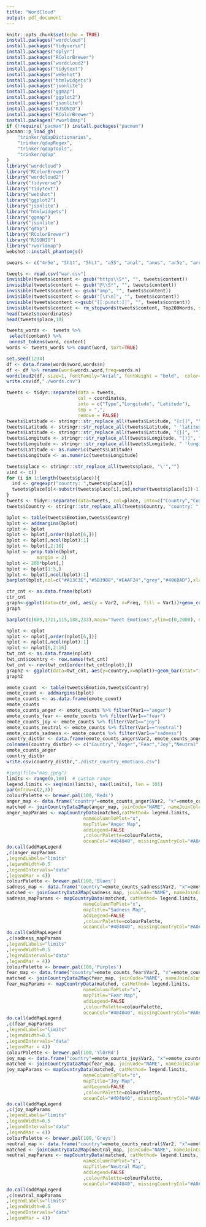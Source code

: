 ```yaml
---
title: "WordCloud"
output: pdf_document
---
```


```r
knitr::opts_chunk$set(echo = TRUE)
install.packages("wordcloud")
install.packages("tidyverse")
install.packages("dplyr")
install.packages("RColorBrewer")
install.packages("wordcloud2")
install.packages("tidytext")
install.packages("webshot")
install.packages("htmlwidgets")
install.packages("jsonlite")
install.packages("ggmap")
install.packages("ggplot2")
install.packages("jsonlite")
install.packages("RJSONIO")
install.packages("RColorBrewer")
install.packages("rworldmap")
if (!require("pacman")) install.packages("pacman")
pacman::p_load_gh(
    "trinker/qdapDictionaries",
    "trinker/qdapRegex",
    "trinker/qdapTools",
    "trinker/qdap"
)
library("wordcloud")
library("RColorBrewer")
library("wordcloud2")
library("tidyverse")
library("tidytext")
library("webshot")
library("ggplot2")
library("jsonlite")
library("htmlwidgets")
library("ggmap")
library("jsonlite")
library("qdap")
library("RColorBrewer")
library("RJSONIO")
library("rworldmap")
webshot::install_phantomjs()
```
```r
swears <- c("4r5e", "5h1t", "5hit", "a55", "anal", "anus", "ar5e", "arrse", "arse", "ass", "ass-fucker", "asses", "assfucker", "assfukka", "asshole", "assholes", "asswhole", "a_s_s", "b!tch", "b00bs", "b17ch", "b1tch", "ballbag", "balls", "ballsack", "bastard", "beastial", "beastiality", "bellend", "bestial", "bestiality", "bi+ch", "biatch", "bitch", "bitcher", "bitchers", "bitches", "bitchin", "bitching", "bloody", "blow job", "blowjob", "blowjobs", "boiolas", "bollock", "bollok", "boner", "boob", "boobs", "booobs", "boooobs", "booooobs", "booooooobs", "breasts", "buceta", "bugger", "bum", "bunny fucker", "butt", "butthole", "buttmuch", "buttplug", "c0ck", "c0cksucker","carpet muncher", "cawk", "chink", "cipa", "cl1t", "clit", "clitoris", "clits", "cnut", "cock", "cock-sucker", "cockface", "cockhead", "cockmunch", "cockmuncher", "cocks", "cocksuck", "cocksucked", "cocksucker", "cocksucking", "cocksucks", "cocksuka", "cocksukka", "cok", "cokmuncher", "coksucka", "coon", "cox", "crap", "cum", "cummer", "cumming", "cums", "cumshot", "cunilingus", "cunillingus", "cunnilingus", "cunt", "cuntlick", "cuntlicker", "cuntlicking", "cunts", "cyalis", "cyberfuc", "cyberfuck", "cyberfucked", "cyberfucker", "cyberfuckers", "cyberfucking", "d1ck", "damn", "dick", "dickhead", "dildo", "dildos", "dink", "dinks", "dirsa", "dlck", "dog-fucker", "doggin", "dogging", "donkeyribber", "doosh", "duche", "dyke", "ejaculate", "ejaculated", "ejaculates", "ejaculating", "ejaculatings", "ejaculation", "ejakulate", "f u c k", "f u c k e r", "f4nny", "fag", "fagging", "faggitt", "faggot", "faggs", "fagot", "fagots", "fags", "fanny", "fannyflaps", "fannyfucker", "fanyy", "fatass", "fcuk", "fcuker", "fcuking", "feck", "fecker", "felching", "fellate", "fellatio", "fingerfuck", "fingerfucked", "fingerfucker", "fingerfuckers", "fingerfucking", "fingerfucks", "fistfuck", "fistfucked", "fistfucker", "fistfuckers", "fistfucking", "fistfuckings", "fistfucks", "flange", "fook", "fooker", "fuck", "fucka", "fucked", "fucker", "fuckers", "fuckhead", "fuckheads", "fuckin", "fucking", "fuckings", "fuckingshitmotherfucker", "fuckme", "fucks", "fuckwhit", "fuckwit", "fudge packer", "fudgepacker", "fuk", "fuker", "fukker", "fukkin", "fuks", "fukwhit", "fukwit", "fux", "fux0r", "f_u_c_k", "gangbang", "gangbanged", "gangbangs", "gaylord", "gaysex", "goatse", "God", "god-dam", "god-damned", "goddamn", "goddamned", "hardcoresex", "hell", "heshe", "hoar", "hoare", "hoer", "homo", "hore", "horniest", "horny", "hotsex", "jack-off", "jackoff", "jap", "jerk-off", "jism", "jiz", "jizm", "jizz", "kawk", "knob", "knobead", "knobed", "knobend", "knobhead", "knobjocky", "knobjokey", "kock", "kondum", "kondums", "kum", "kummer", "kumming", "kums", "kunilingus","l3i+ch")
```
```r
tweets <- read.csv("war.csv")
invisible(tweets$content <- gsub("https\\S*", "", tweets$content))
invisible(tweets$content <- gsub("@\\S*", "", tweets$content))
invisible(tweets$content <- gsub("amp", "", tweets$content))
invisible(tweets$content <- gsub("[\r\n]", "", tweets$content))
invisible(tweets$content <-gsub("[[:punct:]]", "", tweets$content))
invisible(tweets$content <- rm_stopwords(tweets$content, Top200Words, strip = TRUE, separate = FALSE))
head(tweets$coordinates)
head(tweets$place,10)
```

```r
tweets_words <-  tweets %>%
 select(content) %>%
 unnest_tokens(word, content)
words <- tweets_words %>% count(word, sort=TRUE)
```
```r
set.seed(1234)
df <- data.frame(words$word,words$n)
df <- df %>% rename(word=words.word,freq=words.n)
wordcloud2(df, size=1, fontFamily="Arial", fontWeight = "bold",  color=rep_len( c("#2A2A2A","#0057B7","#DA291C"), nrow(df)),backgroundColor = "#E5E5E6")
write.csv(df,"./words.csv")
```

```r
tweets <- tidyr::separate(data = tweets,
                          col = coordinates,
                          into = c("Type","Longitude", "Latitude"),
                          sep = ",",
                          remove = FALSE)
tweets$Latitude <- stringr::str_replace_all(tweets$Latitude, "[c(]", "")
tweets$Latitude <- stringr::str_replace_all(tweets$Latitude, " 'latitude': ", "")
tweets$Latitude <- stringr::str_replace_all(tweets$Latitude, "[}]", "")
tweets$Longitude <- stringr::str_replace_all(tweets$Longitude, "[)]", "")
tweets$Longitude <- stringr::str_replace_all(tweets$Longitude, " 'longitude': ", "")
tweets$Latitude <- as.numeric(tweets$Latitude)
tweets$Longitude <- as.numeric(tweets$Longitude)
```
```r
tweets$place <- stringr::str_replace_all(tweets$place, "\'","")
vind <- c()
for (i in 1:length(tweets$place)){
  ind <- gregexpr("country: ",tweets$place[i])
  tweets$place[i]<-substr(tweets$place[i],ind,nchar(tweets$place[i])-1)
}
tweets <- tidyr::separate(data=tweets, col=place, into=c("Country","Code"),sep=",",remove=FALSE)
tweets$Country <- stringr::str_replace_all(tweets$Country, "country: ","")
```

```r

bplot <- table(tweets$Emotion,tweets$Country)
bplot <- addmargins(bplot)
cplot <- bplot
bplot <- bplot[,order(bplot[6,])]
bplot <- bplot[,ncol(bplot):1]
bplot <- bplot[,2:16]
bplot <- prop.table(bplot,
           margin = 2)
bplot <- 200*bplot[,]
bplot <- bplot[1:5,]
bplot <- bplot[,ncol(bplot):1]
barplot(bplot,col=c("#A13C3E","#5B3988","#EAAF24","grey","#406BAD"),xlab="Countries",ylab="Emotion Proportions",legend=TRUE)
```
```r
ctr_cnt <- as.data.frame(bplot)
ctr_cnt
graph<-ggplot(data=ctr_cnt, aes(y = Var2, x=Freq, fill = Var1))+geom_col(colour="black",stat="identity")+labs(y="Country", x="Emotion Frequency(%)",title="Country Tweet Emotion Frequency")+scale_fill_manual(values=c("anger"="#A43B3D","fear"="#5B3988","joy"="#EAAF24","neutral"="gray","sadness"="#406BAD"))+guides(fill=guide_legend(title="Emotions"))+scale_x_continuous(n.breaks = 10,expand = c(0, 0)) + theme(plot.title = element_text(hjust = 0.5,face="bold"),plot.background = element_rect(fill = "#FFFFFF"),legend.background = element_rect(fill = "#FFFFFF"),panel.background=element_rect(fill="#FFFFFF",color="black"),panel.grid.major = element_blank(), panel.grid.minor = element_blank())+scale_y_discrete(limits=rev)
graph
```
```r
barplot(c(609,1721,115,188,233),main="Tweet Emotions",ylim=c(0,2000), names.arg=c("anger","fear","joy","neutral","sadness"), col=c("#A13C3E","#5B3988","#EAAF24","grey","#406BAD"))
```


```r
nplot <- cplot
nplot <- nplot[,order(nplot[6,])]
nplot <- nplot[,ncol(nplot):1]
nplot <- nplot[6,2:16]
twt_cnt <- as.data.frame(nplot)
twt_cnt$country <- row.names(twt_cnt)
twt_cnt <- rev(twt_cnt[order(twt_cnt$nplot),])
graph2 <- ggplot(data=twt_cnt, aes(y=country,x=nplot))+geom_bar(stat="identity")+scale_x_continuous(n.breaks = 15,expand = c(0, 0))+scale_y_discrete(limits=twt_cnt$country)+labs(y="Country", x="Tweet Count",title="Country Tweet Count")+theme(plot.title = element_text(hjust = 0.5,face="bold"),plot.background = element_rect(fill = "#E5E5E6"),panel.grid.major = element_blank(), panel.grid.minor = element_blank())
graph2
```



```r
emote_count  <- table(tweets$Emotion,tweets$Country)
emote_count <- addmargins(bplot)
emote_counts <- as.data.frame(emote_count)
emote_counts
emote_counts_anger <- emote_counts %>% filter(Var1=="anger")
emote_counts_fear <- emote_counts %>% filter(Var1=="fear")
emote_counts_joy <- emote_counts %>% filter(Var1=="joy")
emote_counts_neutral <- emote_counts %>% filter(Var1=="neutral")
emote_counts_sadness <- emote_counts %>% filter(Var1=="sadness")
country_distbr <- data.frame(emote_counts_anger$Var2, emote_counts_anger$Freq,emote_counts_fear$Freq, emote_counts_joy$Freq,emote_counts_neutral$Freq, emote_counts_sadness$Freq)
colnames(country_distbr) <- c("Country","Anger","Fear","Joy","Neutral","Sadness")
emote_counts_anger
country_distbr
write.csv(country_distbr,"./distr_country_emotions.csv")
```


```r
#jpeg(file="map.jpeg")
limits <- range(0,100)  # custom range
legend.limits <- seq(min(limits), max(limits), len = 101)
par(mfrow=c(2,3))
colourPalette <- brewer.pal(100,'Reds')
anger_map <- data.frame("country"=emote_counts_anger$Var2, "x"=emote_counts_anger$Freq)
matched <- joinCountryData2Map(anger_map, joinCode="NAME", nameJoinColumn="country")
anger_mapParams <- mapCountryData(matched,catMethod= legend.limits, 
                            nameColumnToPlot="x", 
                            mapTitle="Anger Map",
                            addLegend=FALSE
                            ,colourPalette=colourPalette,
                            oceanCol="#404040", missingCountryCol="#A0A0A0")
do.call(addMapLegend
,c(anger_mapParams
,legendLabels="limits"
,legendWidth=0.5
,legendIntervals="data"
,legendMar = 4))
colourPalette <- brewer.pal(100,'Blues')
sadness_map <- data.frame("country"=emote_counts_sadness$Var2, "x"=emote_counts_sadness$Freq)
matched <- joinCountryData2Map(sadness_map, joinCode="NAME", nameJoinColumn="country")
sadness_mapParams <- mapCountryData(matched, catMethod= legend.limits,
                            nameColumnToPlot="x", 
                            mapTitle="Sadness Map",
                            addLegend=FALSE
                            ,colourPalette=colourPalette,
                            oceanCol="#404040", missingCountryCol="#A0A0A0")
do.call(addMapLegend
,c(sadness_mapParams
,legendLabels="limits"
,legendWidth=0.5
,legendIntervals="data"
,legendMar = 4))
colourPalette <- brewer.pal(100,'Purples')
fear_map <- data.frame("country"=emote_counts_fear$Var2, "x"=emote_counts_fear$Freq)
matched <- joinCountryData2Map(fear_map, joinCode="NAME", nameJoinColumn="country")
fear_mapParams <- mapCountryData(matched, catMethod= legend.limits,
                            nameColumnToPlot="x", 
                            mapTitle="Fear Map",
                            addLegend=FALSE
                            ,colourPalette=colourPalette,
                            oceanCol="#404040", missingCountryCol="#A0A0A0")
do.call(addMapLegend
,c(fear_mapParams
,legendLabels="limits"
,legendWidth=0.5
,legendIntervals="data"
,legendMar = 4))
colourPalette <- brewer.pal(100,'YlOrRd')
joy_map <- data.frame("country"=emote_counts_joy$Var2, "x"=emote_counts_joy$Freq)
matched <- joinCountryData2Map(fear_map, joinCode="NAME", nameJoinColumn="country")
joy_mapParams <- mapCountryData(matched, catMethod= legend.limits,
                            nameColumnToPlot="x", 
                            mapTitle="Joy Map",
                            addLegend=FALSE
                            ,colourPalette=colourPalette,
                            oceanCol="#404040", missingCountryCol="#A0A0A0")
do.call(addMapLegend
,c(joy_mapParams
,legendLabels="limits"
,legendWidth=0.5
,legendIntervals="data"
,legendMar = 4))
colourPalette <- brewer.pal(100,'Greys')
neutral_map <- data.frame("country"=emote_counts_neutral$Var2, "x"=emote_counts_neutral$Freq)
matched <- joinCountryData2Map(neutral_map, joinCode="NAME", nameJoinColumn="country")
neutral_mapParams <- mapCountryData(matched, catMethod= legend.limits,
                            nameColumnToPlot="x", 
                            mapTitle="Neutral Map",
                            addLegend=FALSE
                            ,colourPalette=colourPalette,
                            oceanCol="#404040", missingCountryCol="#A0A0A0")
do.call(addMapLegend
,c(neutral_mapParams
,legendLabels="limits"
,legendWidth=0.5
,legendIntervals="data"
,legendMar = 4))
```
